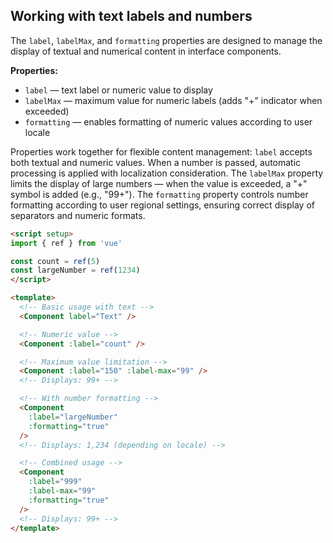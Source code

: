 ## Working with text labels and numbers

The `label`, `labelMax`, and `formatting` properties are designed to manage the display of textual and numerical content in interface components.

**Properties:**

- `label` — text label or numeric value to display
- `labelMax` — maximum value for numeric labels (adds "+" indicator when exceeded)
- `formatting` — enables formatting of numeric values according to user locale

Properties work together for flexible content management: `label` accepts both textual and numeric values. When a number is passed, automatic processing is applied with localization consideration. The `labelMax` property limits the display of large numbers — when the value is exceeded, a "+" symbol is added (e.g., "99+"). The `formatting` property controls number formatting according to user regional settings, ensuring correct display of separators and numeric formats.

```html
<script setup>
import { ref } from 'vue'

const count = ref(5)
const largeNumber = ref(1234)
</script>

<template>
  <!-- Basic usage with text -->
  <Component label="Text" />

  <!-- Numeric value -->
  <Component :label="count" />

  <!-- Maximum value limitation -->
  <Component :label="150" :label-max="99" />
  <!-- Displays: 99+ -->

  <!-- With number formatting -->
  <Component
    :label="largeNumber"
    :formatting="true"
  />
  <!-- Displays: 1,234 (depending on locale) -->

  <!-- Combined usage -->
  <Component
    :label="999"
    :label-max="99"
    :formatting="true"
  />
  <!-- Displays: 99+ -->
</template>
```
